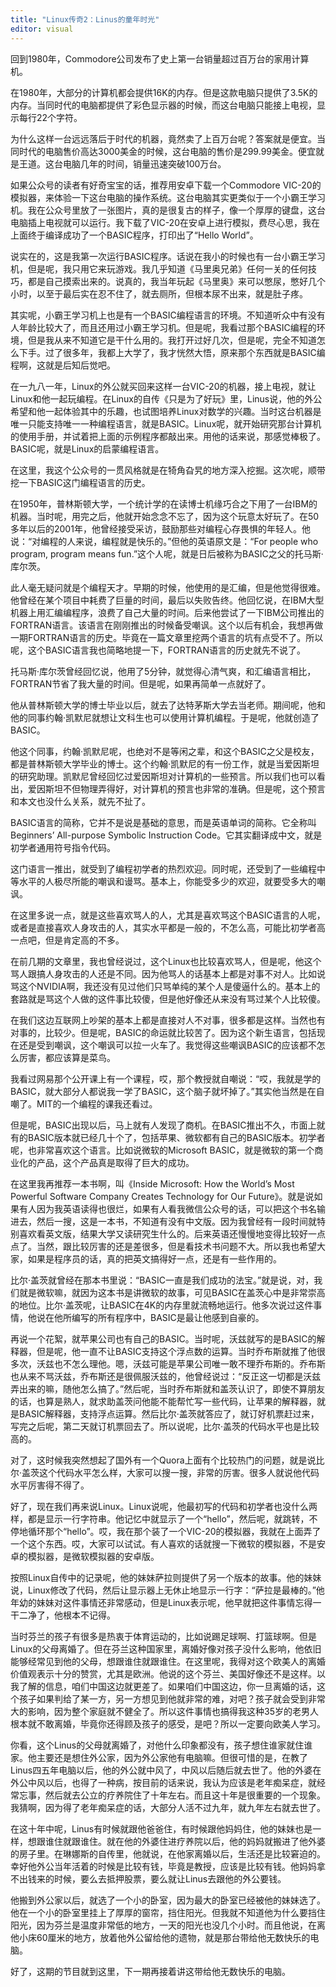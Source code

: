```yaml
---
title: "Linux传奇2：Linus的童年时光"
editor: visual
---
```


回到1980年，Commodore公司发布了史上第一台销量超过百万台的家用计算机。

在1980年，大部分的计算机都会提供16K的内存。但是这款电脑只提供了3.5K的内存。当同时代的电脑都提供了彩色显示器的时候，而这台电脑只能接上电视，显示每行22个字符。

为什么这样一台远远落后于时代的机器，竟然卖了上百万台呢？答案就是便宜。当同时代的电脑售价高达3000美金的时候，这台电脑的售价是299.99美金。便宜就是王道。这台电脑几年的时间，销量迅速突破100万台。

如果公众号的读者有好奇宝宝的话，推荐用安卓下载一个Commodore VIC-20的模拟器，来体验一下这台电脑的操作系统。这台电脑其实更类似于一个小霸王学习机。我在公众号里放了一张图片，真的是很复古的样子，像一个厚厚的键盘，这台电脑插上电视就可以运行。我下载了VIC-20在安卓上进行模拟，费尽心思，我在上面终于编译成功了一个BASIC程序，打印出了“Hello World”。

说实在的，这是我第一次运行BASIC程序。话说在我小的时候也有一台小霸王学习机，但是呢，我只用它来玩游戏。我几乎知道《马里奥兄弟》任何一关的任何技巧，都是自己摸索出来的。说真的，我当年玩起《马里奥》来可以憋尿，憋好几个小时，以至于最后实在忍不住了，就去厕所，但根本尿不出来，就是肚子疼。

其实呢，小霸王学习机上也是有一个BASIC编程语言的环境。不知道听众中有没有人年龄比较大了，而且还用过小霸王学习机。但是呢，我看过那个BASIC编程的环境，但是我从来不知道它是干什么用的。我打开过好几次，但是呢，完全不知道怎么下手。过了很多年，我都上大学了，我才恍然大悟，原来那个东西就是BASIC编程啊，这就是后知后觉吧。

在一九八一年，Linux的外公就买回来这样一台VIC-20的机器，接上电视，就让Linux和他一起玩编程。在Linux的自传《只是为了好玩》里，Linus说，他的外公希望和他一起体验其中的乐趣，也试图培养Linux对数学的兴趣。当时这台机器是唯一只能支持唯一一种编程语言，就是BASIC。Linux呢，就开始研究那台计算机的使用手册，并试着把上面的示例程序都敲出来。用他的话来说，那感觉棒极了。BASIC呢，就是Linux的启蒙编程语言。

在这里，我这个公众号的一贯风格就是在犄角旮旯的地方深入挖掘。这次呢，顺带挖一下BASIC这门编程语言的历史。

在1950年，普林斯顿大学，一个统计学的在读博士机缘巧合之下用了一台IBM的机器。当时呢，用完之后，他就开始念念不忘了，因为这个玩意太好玩了。在50多年以后的2001年，他曾经接受采访，鼓励那些对编程心存畏惧的年轻人。他说：“对编程的人来说，编程就是快乐的。”但他的英语原文是：“For people who program, program means fun.”这个人呢，就是日后被称为BASIC之父的托马斯·库尔茨。

此人毫无疑问就是个编程天才。早期的时候，他使用的是汇编，但是他觉得很难。他曾经在某个项目中耗费了巨量的时间，最后以失败告终。他回忆说，在IBM大型机器上用汇编编程序，浪费了自己大量的时间。后来他尝试了一下IBM公司推出的FORTRAN语言。该语言在刚刚推出的时候备受嘲讽。这个以后有机会，我想再做一期FORTRAN语言的历史。毕竟在一篇文章里挖两个语言的坑有点受不了。所以呢，这个BASIC语言我也简略地提一下，FORTRAN语言的历史就先不说了。

托马斯·库尔茨曾经回忆说，他用了5分钟，就觉得心清气爽，和汇编语言相比，FORTRAN节省了我大量的时间。但是呢，如果再简单一点就好了。

他从普林斯顿大学的博士毕业以后，就去了达特茅斯大学去当老师。期间呢，他和他的同事约翰·凯默尼就想让文科生也可以使用计算机编程。于是呢，他就创造了BASIC。

他这个同事，约翰·凯默尼呢，也绝对不是等闲之辈，和这个BASIC之父是校友，都是普林斯顿大学毕业的博士。这个约翰·凯默尼的有一份工作，就是当爱因斯坦的研究助理。凯默尼曾经回忆过爱因斯坦对计算机的一些预言。所以我们也可以看出，爱因斯坦不但物理弄得好，对计算机的预言也非常的准确。但是呢，这个预言和本文也没什么关系，就先不扯了。

BASIC语言的简称，它并不是说是基础的意思，而是英语单词的简称。它全称叫Beginners' All-purpose Symbolic Instruction Code。它其实翻译成中文，就是初学者通用符号指令代码。

这门语言一推出，就受到了编程初学者的热烈欢迎。同时呢，还受到了一些编程中等水平的人极尽所能的嘲讽和谩骂。基本上，你能受多少的欢迎，就要受多大的嘲讽。

在这里多说一点，就是这些喜欢骂人的人，尤其是喜欢骂这个BASIC语言的人呢，或者是直接喜欢人身攻击的人，其实水平都是一般的，不怎么高，可能比初学者高一点吧，但是肯定高的不多。

在前几期的文章里，我也曾经说过，这个Linux也比较喜欢骂人，但是呢，他这个骂人跟搞人身攻击的人还是不同。因为他骂人的话基本上都是对事不对人。比如说骂这个NVIDIA啊，我还没有见过他们只骂单纯的某个人是傻逼什么的。基本上的套路就是骂这个人做的这件事比较傻，但是他好像还从来没有骂过某个人比较傻。

在我们这边互联网上吵架的基本上都是直接对人不对事，很多都是这样。当然也有对事的，比较少。但是呢，BASIC的命运就比较苦了。因为这个新生语言，包括现在还是受到嘲讽，这个嘲讽可以拉一火车了。我觉得这些嘲讽BASIC的应该都不怎么厉害，都应该算是菜鸟。

我看过网易那个公开课上有一个课程，哎，那个教授就自嘲说：“哎，我就是学的BASIC，就大部分人都说我一学了BASIC，这个脑子就坏掉了。”其实他当然是在自嘲了。MIT的一个编程的课我还看过。

但是呢，BASIC出现以后，马上就有人发现了商机。在BASIC推出不久，市面上就有的BASIC版本就已经几十个了，包括苹果、微软都有自己的BASIC版本。初学者呢，也非常喜欢这个语言。比如说微软的Microsoft BASIC，就是微软的第一个商业化的产品，这个产品真是取得了巨大的成功。

在这里我再推荐一本书啊，叫《Inside Microsoft: How the World's Most Powerful Software Company Creates Technology for Our Future》。就是说如果有人因为我英语读得也很烂，如果有人看我微信公众号的话，可以把这个书名输进去，然后一搜，这是一本书，不知道有没有中文版。因为我曾经有一段时间就特别喜欢看英文版，结果大学又读研究生什么的。后来英语还慢慢地变得比较好一点点了。当然，跟比较厉害的还是差很多，但是看技术书问题不大。所以我也希望大家，如果是程序员的话，真的把英文搞得好一点，还是有一些作用的。

比尔·盖茨就曾经在那本书里说：“BASIC一直是我们成功的法宝。”就是说，对，我们就是微软嘛，就因为这本书是讲微软的故事，可见BASIC在盖茨心中是非常崇高的地位。比尔·盖茨呢，让BASIC在4K的内存里就流畅地运行。他多次说过这件事情，他说在他所编写的所有程序中，BASIC是最让他感到自豪的。

再说一个花絮，就苹果公司也有自己的BASIC。当时呢，沃兹就写的是BASIC的解释器，但是呢，他一直不让BASIC支持这个浮点数的运算。当时乔布斯就推了他很多次，沃兹也不怎么理他。嗯，沃兹可能是苹果公司唯一敢不理乔布斯的。乔布斯也从来不骂沃兹，乔布斯还是很佩服沃兹的，他曾经说过：“反正这一切都是沃兹弄出来的嘛，随他怎么搞了。”然后呢，当时乔布斯就和盖茨认识了，即使不算朋友的话，也算是熟人，就求助盖茨问他能不能帮忙写一些代码，让苹果的解释器，就是BASIC解释器，支持浮点运算。然后比尔·盖茨就答应了，就订好机票赶过来，写完之后呢，第二天就订机票回去了。所以说呢，比尔·盖茨的代码水平也是比较高的。

对了，这时候我突然想起了国外有一个Quora上面有个比较热门的问题，就是说比尔·盖茨这个代码水平怎么样，大家可以搜一搜，非常的厉害。很多人就说他代码水平厉害得不得了。

好了，现在我们再来说Linux。Linux说呢，他最初写的代码和初学者也没什么两样，都是显示一行字符串。他记忆中就显示了一个“hello”，然后呢，就跳转，不停地循环那个“hello”。哎，我在那个装了一个VIC-20的模拟器，我就在上面弄了一个这个东西。哎，大家可以试试。有人喜欢的话就搜一下微软的模拟器，不是安卓的模拟器，是微软模拟器的安卓版。

按照Linux自传中的记录呢，他的妹妹萨拉则提供了另一个版本的故事。他的妹妹说，Linux修改了代码，然后让显示器上无休止地显示一行字：“萨拉是最棒的。”他年幼的妹妹对这件事情还非常感动，但是Linux表示呢，他早就把这件事情忘得一干二净了，他根本不记得。

当时芬兰的孩子有很多是热衷于体育运动的，比如说踢足球啊、打篮球啊。但是Linux的父母离婚了。但在芬兰这种国家里，离婚好像对孩子没什么影响，他依旧能够经常见到他的父母，想跟谁住就跟谁住。在这里呢，我得对这个欧美人的离婚价值观表示十分的赞赏，尤其是欧洲。他说的这个芬兰、美国好像还不是这样。以我了解的信息，咱们中国这边就更差了。如果咱们中国这边，你一旦离婚的话，这个孩子如果判给了某一方，另一方想见到他就非常的难，对吧？孩子就会受到非常大的影响，因为整个家庭就不健全了。所以这件事情也搞得我这种35岁的老男人根本就不敢离婚，毕竟你还得顾及孩子的感受，是吧？所以一定要向欧美人学习。

你看，这个Linus的父母就离婚了，对他什么印象都没有，孩子想住谁家就住谁家。他主要还是想住外公家，因为外公家他有电脑嘛。但很可惜的是，在教了Linus四五年电脑以后，他的外公就中风了，中风以后随后就去世了。他的外婆在外公中风以后，也得了一种病，按目前的话来说，我认为应该是老年痴呆症，就经常忘事，然后就去公立的疗养院住了十年左右。而且这十年是很重要的一个现象。我猜啊，因为得了老年痴呆症的话，大部分人活不过九年，就九年左右就去世了。

在这十年中呢，Linus有时候就跟他爸爸住，有时候跟他妈妈住，他的妹妹也是一样，想跟谁住就跟谁住。就在他的外婆住进疗养院以后，他的妈妈就搬进了他外婆的房子里。在琳娜斯的自传里，他就说，在他家离婚以后，生活还是比较窘迫的。幸好他外公当年活着的时候是比较有钱，毕竟是教授，应该是比较有钱。他妈妈拿不出钱来的时候，要么去抵押股票，要么就让Linus去跟他的外公要钱。

他搬到外公家以后，就选了一个小的卧室，因为最大的卧室已经被他的妹妹选了。他在一个小的卧室里挂上了厚厚的窗帘，挡住阳光。但我就不知道他为什么要挡住阳光，因为芬兰是温度非常低的地方，一天的阳光也没几个小时。而且他说，在离他小床60厘米的地方，放着他外公留给他的遗物，就是那台带给他无数快乐的电脑。

好了，这期的节目就到这里，下一期再接着讲这带给他无数快乐的电脑。
